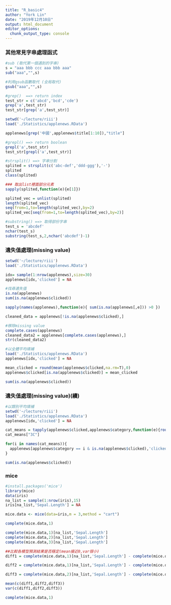 ```yaml
---
title: "R_basic4"
author: "York Lin"
date: "2019年12月10日"
output: html_document
editor_options: 
  chunk_output_type: console
---
```


### 其他常見字串處理函式
```R
#sub (取代第一個遇到的字串)
s = "aaa bbb ccc aaa bbb aaa"
sub("aaa","",s)

#利用gsub函數取代 (全局取代)
gsub("aaa","",s)

#grep()  ==> return index
test_str = c('abcd','bcd','cde')
grep('a',test_str)
test_str[grep('a',test_str)]

setwd('~/lecture/riii')
load('./Statistics/applenews.RData')

applenews[grep('中國',applenews$title[1:10]),"title"]

#grepl() ==> return boolean 
grepl('a',test_str)
test_str[grepl('a',test_str)]

#strsplit() ==> 字串分割
splited = strsplit(c('abc-def','ddd-ggg'),'-')
splited
class(splited)

### 取出list裡面部分元素
sapply(splited,function(e){e[1]})

splited_vec = unlist(splited)
length(splited_vec)
seq(from=1,to=length(splited_vec),by=2)
splited_vec[seq(from=1,to=length(splited_vec),by=2)]

#substring() ==> 取得部份字串
test_s = 'abcdef'
nchar(test_s)
substring(test_s,2,nchar('abcdef')-1)
```

### 遺失值處理(missing value)
```R
setwd('~/lecture/riii')
load('./Statistics/applenews.RData')

idx= sample(1:nrow(applenews),size=30)
applenews[idx,'clicked'] = NA

#找尋遺失值
is.na(applenews)
sum(is.na(applenews$clicked))

sapply(names(applenews),function(e){ sum(is.na(applenews[,e])) >0 })

cleaned_data = applenews[!is.na(applenews$clicked),]

#移除missing value
complete.cases(applenews)
cleaned_data2 = applenews[complete.cases(applenews),]
str(cleaned_data2)

#以全體平均填補
load('./Statistics/applenews.RData')
applenews[idx,'clicked'] = NA

mean_clicked = round(mean(applenews$clicked,na.rm=T),0)
applenews$clicked[is.na(applenews$clicked)] = mean_clicked

sum(is.na(applenews$clicked))
```

### 遺失值處理(missing value)(續)
```R
#以類別平均填補
setwd('~/lecture/riii')
load('./Statistics/applenews.RData')
applenews[idx,'clicked'] = NA

cat_means = tapply(applenews$clicked,applenews$category,function(e){round(mean(e,na.rm=T),0)})
cat_means["3C"]

for(i in names(cat_means)){
  applenews[applenews$category == i & is.na(applenews$clicked),'clicked'] = cat_means[i]
}

sum(is.na(applenews$clicked))
```

### mice
```R
#install.packages('mice')
library(mice)
data(iris)
na_list = sample(1:nrow(iris),15)
iris[na_list,'Sepal.Length'] = NA

mice.data <- mice(data=iris,m = 3,method = "cart")

complete(mice.data,1)

complete(mice.data,1)[na_list,'Sepal.Length']
complete(mice.data,2)[na_list,'Sepal.Length']
complete(mice.data,3)[na_list,'Sepal.Length']

##比較各模型預測結果是否穩定(mean接近0,var很小)
diff1 = complete(mice.data,1)[na_list,'Sepal.Length'] - complete(mice.data,2)[na_list,'Sepal.Length']

diff2 = complete(mice.data,1)[na_list,'Sepal.Length'] - complete(mice.data,3)[na_list,'Sepal.Length']

diff3 = complete(mice.data,2)[na_list,'Sepal.Length'] - complete(mice.data,3)[na_list,'Sepal.Length']

mean(c(diff1,diff2,diff3))
var(c(diff1,diff2,diff3))

complete(mice.data,1)
```

